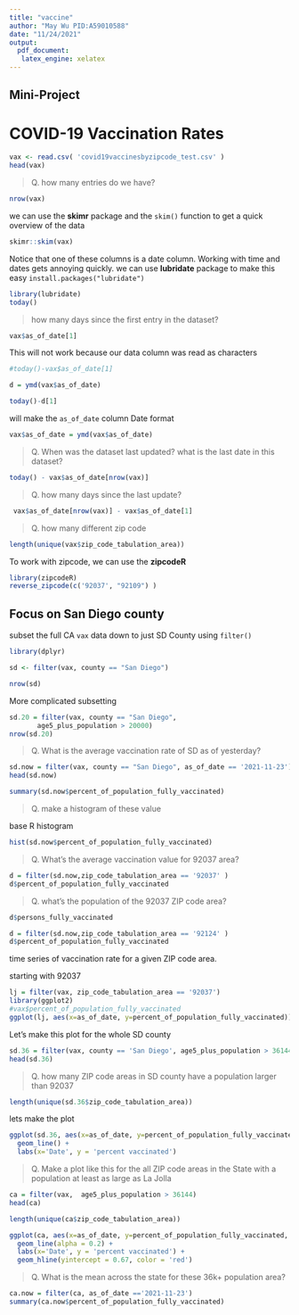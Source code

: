 ```yaml
---
title: "vaccine"
author: "May Wu PID:A59010588"
date: "11/24/2021"
output:
  pdf_document:
   latex_engine: xelatex
---
```


## Mini-Project

# COVID-19 Vaccination Rates

```r
vax <- read.csv( 'covid19vaccinesbyzipcode_test.csv' )
head(vax)
```

> Q. how many entries do we have?

```r
nrow(vax)
```

we can use the **skimr** package and the `skim()` function to get a quick overview of the data

```r
skimr::skim(vax)
```

Notice that one of these columns is a date column. Working with time and dates gets annoying quickly. we can use **lubridate** package to make this easy `install.packages("lubridate")`

```r
library(lubridate)
today()

```

> how many days since the first entry in the dataset?

```r
vax$as_of_date[1]
```

This will not work because our data column was read as characters
```r
#today()-vax$as_of_date[1]
```

```r
d = ymd(vax$as_of_date)
```

```r
today()-d[1]
```
will make the `as_of_date` column Date format

```r
vax$as_of_date = ymd(vax$as_of_date)
```

> Q. When was the dataset last updated? what is the last date in this dataset? 

```r
today() - vax$as_of_date[nrow(vax)]
```
> Q. how many days since the last update?

```r
 vax$as_of_date[nrow(vax)] - vax$as_of_date[1]
```

> Q. how many different zip code

```r
length(unique(vax$zip_code_tabulation_area))
```
To work with zipcode, we can use the **zipcodeR**
```r
library(zipcodeR)
reverse_zipcode(c('92037', "92109") )
```
## Focus on San Diego county

subset the full CA `vax` data down to just SD County using `filter()`

```r
library(dplyr)

sd <- filter(vax, county == "San Diego")

nrow(sd)
```

More complicated subsetting 

```r

sd.20 = filter(vax, county == "San Diego",
       age5_plus_population > 20000)
nrow(sd.20)
```

> Q. What is the average vaccination rate of SD as of yesterday?

```r
sd.now = filter(vax, county == "San Diego", as_of_date == '2021-11-23')
head(sd.now)
```

```r
summary(sd.now$percent_of_population_fully_vaccinated)
```

> Q. make a histogram of these value

base R histogram
```r
hist(sd.now$percent_of_population_fully_vaccinated)
```

> Q. What's the average vaccination value for 92037 area?

```r
d = filter(sd.now,zip_code_tabulation_area == '92037' )
d$percent_of_population_fully_vaccinated
```

> Q. what's the population of the 92037 ZIP code area?

```r
d$persons_fully_vaccinated
```

```r
d = filter(sd.now,zip_code_tabulation_area == '92124' )
d$percent_of_population_fully_vaccinated
```

time series of vaccination rate for a given ZIP code area.

starting with 92037


```r

lj = filter(vax, zip_code_tabulation_area == '92037')
library(ggplot2)
#vax$percent_of_population_fully_vaccinated
ggplot(lj, aes(x=as_of_date, y=percent_of_population_fully_vaccinated)) + geom_line(group = 1) + geom_point() + labs(x='Date', y = 'percent vaccinated')

```
Let's make this plot for the whole SD county

```r
sd.36 = filter(vax, county == 'San Diego', age5_plus_population > 36144)
head(sd.36)
```

> Q. how many ZIP code areas in SD county have a population larger than 92037

```r
length(unique(sd.36$zip_code_tabulation_area))
```
lets make the plot

```r
ggplot(sd.36, aes(x=as_of_date, y=percent_of_population_fully_vaccinated, group = zip_code_tabulation_area) ) + 
  geom_line() + 
  labs(x='Date', y = 'percent vaccinated')

```

> Q. Make a plot like this for the all ZIP code areas in the State with a population at least as large as La Jolla

```r
ca = filter(vax,  age5_plus_population > 36144)
head(ca)
```

```r
length(unique(ca$zip_code_tabulation_area))
```
```r
ggplot(ca, aes(x=as_of_date, y=percent_of_population_fully_vaccinated, group = zip_code_tabulation_area) ) + 
  geom_line(alpha = 0.2) + 
  labs(x='Date', y = 'percent vaccinated') + 
  geom_hline(yintercept = 0.67, color = 'red')

```

> Q. What is the mean across the state for these 36k+ population area?

```r
ca.now = filter(ca, as_of_date =='2021-11-23')
summary(ca.now$percent_of_population_fully_vaccinated)

```




